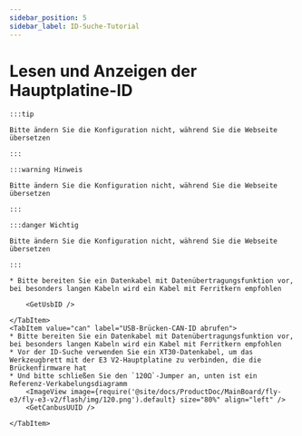 ```yaml
---
sidebar_position: 5
sidebar_label: ID-Suche-Tutorial
---
```







# Lesen und Anzeigen der Hauptplatine-ID

    :::tip

    Bitte ändern Sie die Konfiguration nicht, während Sie die Webseite übersetzen

    :::

    :::warning Hinweis

    Bitte ändern Sie die Konfiguration nicht, während Sie die Webseite übersetzen

    :::

    :::danger Wichtig

    Bitte ändern Sie die Konfiguration nicht, während Sie die Webseite übersetzen

    :::

<Tabs>
    <TabItem value="usb" label="USB-ID abrufen" default>
        
    * Bitte bereiten Sie ein Datenkabel mit Datenübertragungsfunktion vor, bei besonders langen Kabeln wird ein Kabel mit Ferritkern empfohlen
    
        <GetUsbID />
        
    </TabItem>
    <TabItem value="can" label="USB-Brücken-CAN-ID abrufen">
    * Bitte bereiten Sie ein Datenkabel mit Datenübertragungsfunktion vor, bei besonders langen Kabeln wird ein Kabel mit Ferritkern empfohlen
    * Vor der ID-Suche verwenden Sie ein XT30-Datenkabel, um das Werkzeugbrett mit der E3 V2-Hauptplatine zu verbinden, die die Brückenfirmware hat
    * Und bitte schließen Sie den `120Ω`-Jumper an, unten ist ein Referenz-Verkabelungsdiagramm
        <ImageView image={require('@site/docs/ProductDoc/MainBoard/fly-e3/fly-e3-v2/flash/img/120.png').default} size="80%" align="left" />    
        <GetCanbusUUID />

    </TabItem>
</Tabs>